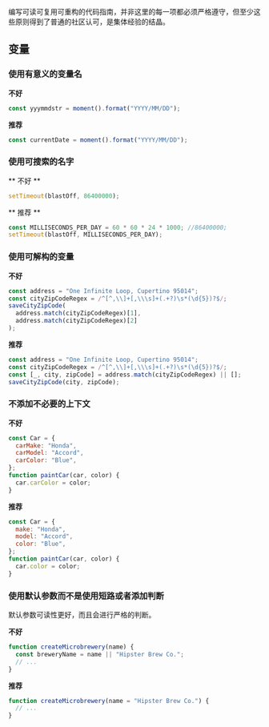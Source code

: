 
<Meta title="编程指南/变量" />

编写可读可复用可重构的代码指南，并非这里的每一项都必须严格遵守，但至少这些原则得到了普通的社区认可，是集体经验的结晶。

## 变量

### 使用有意义的变量名

**不好**

```js
const yyymmdstr = moment().format("YYYY/MM/DD");
```

**推荐**

```js
const currentDate = moment().format("YYYY/MM/DD");
```

### 使用可搜索的名字

** 不好 **

```js
setTimeout(blastOff, 86400000);
```

** 推荐 **

```js
const MILLISECONDS_PER_DAY = 60 * 60 * 24 * 1000; //86400000;
setTimeout(blastOff, MILLISECONDS_PER_DAY);
```

### 使用可解构的变量

**不好**

```javascript
const address = "One Infinite Loop, Cupertino 95014";
const cityZipCodeRegex = /^[^,\\]+[,\\\s]+(.+?)\s*(\d{5})?$/;
saveCityZipCode(
  address.match(cityZipCodeRegex)[1],
  address.match(cityZipCodeRegex)[2]
);
```

**推荐**

```javascript
const address = "One Infinite Loop, Cupertino 95014";
const cityZipCodeRegex = /^[^,\\]+[,\\\s]+(.+?)\s*(\d{5})?$/;
const [_, city, zipCode] = address.match(cityZipCodeRegex) || [];
saveCityZipCode(city, zipCode);
```

### 不添加不必要的上下文

**不好**

```javascript
const Car = {
  carMake: "Honda",
  carModel: "Accord",
  carColor: "Blue",
};
function paintCar(car, color) {
  car.carColor = color;
}
```

**推荐**

```javascript
const Car = {
  make: "Honda",
  model: "Accord",
  color: "Blue",
};
function paintCar(car, color) {
  car.color = color;
}
```

### 使用默认参数而不是使用短路或者添加判断

默认参数可读性更好，而且会进行严格的判断。

**不好**

```javascript
function createMicrobrewery(name) {
  const breweryName = name || "Hipster Brew Co.";
  // ...
}
```

**推荐**

```javascript
function createMicrobrewery(name = "Hipster Brew Co.") {
  // ...
}
```
